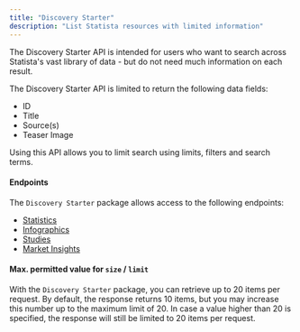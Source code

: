 ```yaml
---
title: "Discovery Starter"
description: "List Statista resources with limited information"
---
```


The Discovery Starter API is intended for users who want to search across Statista's vast
library of data - but do not need much information on each result.

The Discovery Starter API is limited to return the following data fields:

- ID
- Title
- Source(s)
- Teaser Image

Using this API allows you to limit search using limits, filters
and search terms.

#### Endpoints

The `Discovery Starter` package allows access to the following endpoints:

- [Statistics](/api-reference/discovery-starter/get-statistics)
- [Infographics](/api-reference/discovery-starter/get-infographics)
- [Studies](/api-reference/discovery-starter/get-studies)
- [Market Insights](/api-reference/discovery-starter/get-marketInsights)

#### Max. permitted value for `size` / `limit`

With the `Discovery Starter` package, you can retrieve up to 20 items per request.
By default, the response returns 10 items, but you may increase this number up to the maximum limit of 20. In case a value higher than 20 is specified, the response will still be limited to 20 items per request.
